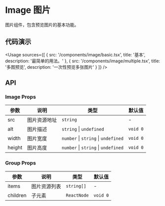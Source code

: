 
# Image 图片

图片组件，包含预览图片的基本功能。

## 代码演示

<Usage
  sources={[
    {
      src: '/components/image/basic.tsx',
      title: '基本',
      description: '最简单的用法。'
    },
    {
      src: '/components/image/multiple.tsx',
      title: '多图预览',
      description: '一次性预览多张图片'
    }
  ]}
/>

## API

### Image Props

| 参数   | 说明         | 类型                                | 默认值   |
| ------ | ------------ | ----------------------------------- | -------- |
| src    | 图片资源地址 | `string`                            | -        |
| alt    | 图片描述     | `string` \| `undefined`             | `void 0` |
| width  | 图片宽度     | `number` \| `string` \| `undefined` | `void 0` |
| height | 图片高度     | `number` \| `string` \| `undefined` | `void 0` |

### Group Props

| 参数     | 说明         | 类型        | 默认值   |
| -------- | ------------ | ----------- | -------- |
| items    | 图片资源列表 | `string[]`  | -        |
| children | 子元素       | `ReactNode` | `void 0` |
